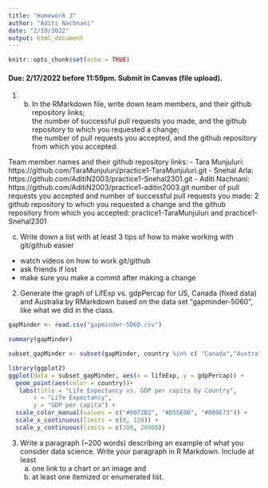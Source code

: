 ---
title: "Homework 3"
author: "Aditi Nachnani"
date: "2/19/2022"
output: html_document
---

```{r setup, include=FALSE}
knitr::opts_chunk$set(echo = TRUE)
```

#### Due: 2/17/2022 before 11:59pm. Submit in Canvas (file upload).
1. b. In the RMarkdown file, write down team members, and their github repository links;  
the number of successful pull requests you made, and the github repository to which you requested a change;  
the number of pull requests you accepted, and the github repository from which you accepted.  

Team member names and their github repository links:
- Tara Munjuluri: https://github.com/TaraMunjuluri/practice1-TaraMunjuluri.git
- Snehal Arla: https://github.com/AditiN2003/practice1-Snehal2301.git
- Aditi Nachnani: https://github.com/AditiN2003/practice1-aditin2003.git
 number of pull requests you accepted and number of successful pull requests you made: 2
 github repository to which you requested a change and the github repository from which you accepted: practice1-TaraMunjuluri and practice1-Snehal2301
 
 c. Write down a list with at least 3 tips of how to make working with git/github easier 
 - watch videos on how to work git/github
 - ask friends if lost
 - make sure you make a commit after making a change

2. Generate the graph of LifExp vs. gdpPercap for US, Canada (fixed data) and Australia by RMarkdown based on the data set "gapminder-5060", like what we did in the class.  
```{r}
gapMinder <- read.csv("gapminder-5060.csv")
```
```{r}
summary(gapMinder)
```
```{r}
subset_gapMinder <- subset(gapMinder, country %in% c( "Canada","Australia"))

```


```{r}
library(ggplot2)
ggplot(data = subset_gapMinder, aes(x = lifeExp, y = gdpPercap)) +
  geom_point(aes(color = country))+
   labs(title = "Life Expectancy vs. GDP per capita by Country",
       x = "Life Expectancy",
       y = "GDP per capita") +
  scale_color_manual(values = c("#0072B2", "#D55E00", "#009E73")) +
  scale_x_continuous(limits = c(0, 120)) +
  scale_y_continuous(limits = c(100, 20000))
```

 
 3. Write a paragraph (~200 words) describing an example of what you consider data science. Write your paragraph in R Markdown. Include at least 
    a. one link to a chart or an image and 
    b. at least one itemized or enumerated list.


